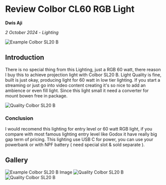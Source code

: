 # Review Colbor CL60 RGB Light
**Dwis Aji**

*2 October 2024* - *Lighting*
 
![Example Colbor SL20 B ](/blog/photo/Fashion.png)


## Introduction 

There is no special thing from this Lighting, just a RGB 60 watt, there reason I buy this to achieve projection light with Colbor SL20 B. Light Quality is fine, built is just okay, producing light for 60 watt in low tier lighting. If you start a streaming or just go into video content creating it's so nice to add an ambience or even fill light. Since this light small it need a converter for mount bowen free in package.


![Quality Colbor SL20 B ](/blog/photo/colbor/8.png)


### Conclusion

I would recomend this lighting for entry level or 60 watt RGB light, if you compare with most famous lighting entry level like Godox it have really big gap term of pricing. This lighting use USB C for power, you can use your powerbank or with NPF battery ( need special slot & sold separate ).

## Gallery
![Example Colbor SL20 B Image ](/blog/photo/Chair.png)
![Quality Colbor SL20 B ](/blog/photo/colbor/3.png)
![Quality Colbor SL20 B ](/blog/photo/colbor/9.png)